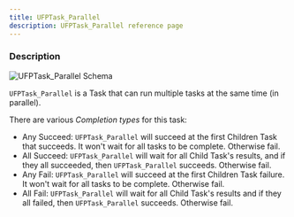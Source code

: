 ```yaml
---
title: UFPTask_Parallel
description: UFPTask_Parallel reference page
---
```



<Ref c="UFPTask_Parallel" p="UFlowPilotTask" />

### Description

<Image src={schema} alt="UFPTask_Parallel Schema" />

`UFPTask_Parallel` is a Task that can run multiple tasks at the same time (in parallel). 

There are various _Completion types_ for this task:

- Any Succeed: `UFPTask_Parallel` will succeed at the first Children Task that succeeds. It won't wait for all tasks to be complete. Otherwise fail.
- All Succeed: `UFPTask_Parallel` will wait for all Child Task's results, and if they all succeeded, then `UFPTask_Parallel` succeeds. Otherwise fail.
- Any Fail: `UFPTask_Parallel` will succeed at the first Children Task failure. It won't wait for all tasks to be complete. Otherwise fail.
- All Fail: `UFPTask_Parallel` will wait for all Child Task's results and if they all failed, then `UFPTask_Parallel` succeeds. Otherwise fail.